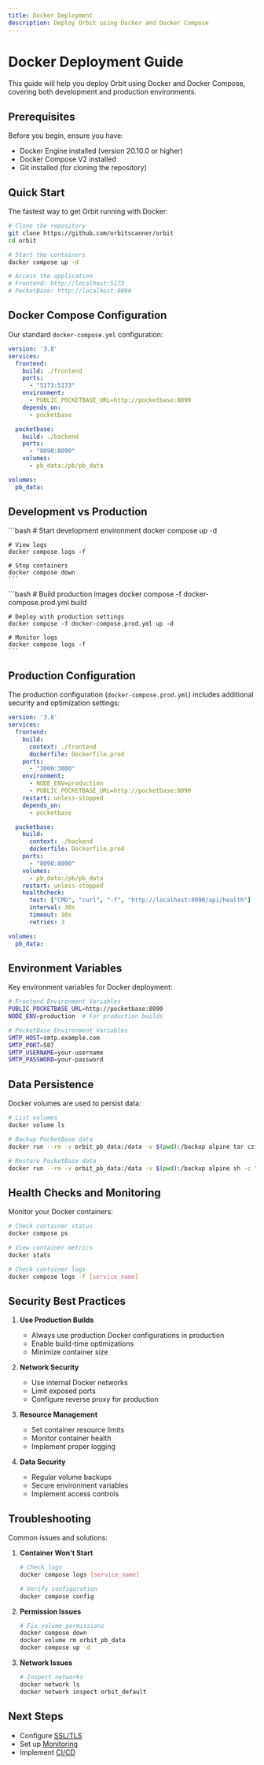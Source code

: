 ```yaml
---
title: Docker Deployment
description: Deploy Orbit using Docker and Docker Compose
---
```



# Docker Deployment Guide

This guide will help you deploy Orbit using Docker and Docker Compose, covering both development and production environments.

## Prerequisites

Before you begin, ensure you have:
- Docker Engine installed (version 20.10.0 or higher)
- Docker Compose V2 installed
- Git installed (for cloning the repository)

## Quick Start

The fastest way to get Orbit running with Docker:

```bash
# Clone the repository
git clone https://github.com/orbitscanner/orbit
cd orbit

# Start the containers
docker compose up -d

# Access the application
# Frontend: http://localhost:5173
# PocketBase: http://localhost:8090
```

## Docker Compose Configuration

Our standard `docker-compose.yml` configuration:

```yaml
version: '3.8'
services:
  frontend:
    build: ./frontend
    ports:
      - "5173:5173"
    environment:
      - PUBLIC_POCKETBASE_URL=http://pocketbase:8090
    depends_on:
      - pocketbase

  pocketbase:
    build: ./backend
    ports:
      - "8090:8090"
    volumes:
      - pb_data:/pb/pb_data

volumes:
  pb_data:
```

## Development vs Production

<Tabs>
  <TabItem label="Development">
    ```bash
    # Start development environment
    docker compose up -d

    # View logs
    docker compose logs -f

    # Stop containers
    docker compose down
    ```
  </TabItem>
  <TabItem label="Production">
    ```bash
    # Build production images
    docker compose -f docker-compose.prod.yml build

    # Deploy with production settings
    docker compose -f docker-compose.prod.yml up -d

    # Monitor logs
    docker compose logs -f
    ```
  </TabItem>
</Tabs>

## Production Configuration

The production configuration (`docker-compose.prod.yml`) includes additional security and optimization settings:

```yaml
version: '3.8'
services:
  frontend:
    build:
      context: ./frontend
      dockerfile: Dockerfile.prod
    ports:
      - "3000:3000"
    environment:
      - NODE_ENV=production
      - PUBLIC_POCKETBASE_URL=http://pocketbase:8090
    restart: unless-stopped
    depends_on:
      - pocketbase

  pocketbase:
    build:
      context: ./backend
      dockerfile: Dockerfile.prod
    ports:
      - "8090:8090"
    volumes:
      - pb_data:/pb/pb_data
    restart: unless-stopped
    healthcheck:
      test: ["CMD", "curl", "-f", "http://localhost:8090/api/health"]
      interval: 30s
      timeout: 10s
      retries: 3

volumes:
  pb_data:
```

## Environment Variables

Key environment variables for Docker deployment:

```bash
# Frontend Environment Variables
PUBLIC_POCKETBASE_URL=http://pocketbase:8090
NODE_ENV=production  # For production builds

# PocketBase Environment Variables
SMTP_HOST=smtp.example.com
SMTP_PORT=587
SMTP_USERNAME=your-username
SMTP_PASSWORD=your-password
```

## Data Persistence

Docker volumes are used to persist data:

```bash
# List volumes
docker volume ls

# Backup PocketBase data
docker run --rm -v orbit_pb_data:/data -v $(pwd):/backup alpine tar czf /backup/pb_data_backup.tar.gz /data

# Restore PocketBase data
docker run --rm -v orbit_pb_data:/data -v $(pwd):/backup alpine sh -c "cd /data && tar xzf /backup/pb_data_backup.tar.gz --strip 1"
```

## Health Checks and Monitoring

Monitor your Docker containers:

```bash
# Check container status
docker compose ps

# View container metrics
docker stats

# Check container logs
docker compose logs -f [service_name]
```

## Security Best Practices

1. **Use Production Builds**
   - Always use production Docker configurations in production
   - Enable build-time optimizations
   - Minimize container size

2. **Network Security**
   - Use internal Docker networks
   - Limit exposed ports
   - Configure reverse proxy for production

3. **Resource Management**
   - Set container resource limits
   - Monitor container health
   - Implement proper logging

4. **Data Security**
   - Regular volume backups
   - Secure environment variables
   - Implement access controls

## Troubleshooting

Common issues and solutions:

1. **Container Won't Start**
   ```bash
   # Check logs
   docker compose logs [service_name]
   
   # Verify configuration
   docker compose config
   ```

2. **Permission Issues**
   ```bash
   # Fix volume permissions
   docker compose down
   docker volume rm orbit_pb_data
   docker compose up -d
   ```

3. **Network Issues**
   ```bash
   # Inspect networks
   docker network ls
   docker network inspect orbit_default
   ```

## Next Steps

- Configure [SSL/TLS](/guides/ssl-configuration/)
- Set up [Monitoring](/guides/monitoring/)
- Implement [CI/CD](/guides/ci-cd/) 